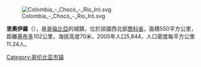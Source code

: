 [[Image:Colombia_-_Chocó_-_Río_Iró.svg|right]]

'''里奧伊羅'''（{{lang-es|Río Iró}}），是[[哥倫比亞|哥倫比亞]]的城鎮，位於該國西北部[[喬科省|喬科省]]，面積550平方公里，距離[[基布多|基布多]]102公里，海拔高度70米，2005年人口5,844，人口密度每平方公里11.24人。

{{coord|5.18333|N|76.4833|W|source:kolossus-itwiki|display=title}}

{{Colombia-geo-stub}}
[[Category:哥伦比亚市镇|Category:哥伦比亚市镇]]